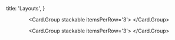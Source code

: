 
  title: 'Layouts',
}

<Header 
  as='h1'
  content='Layouts'
  subheader='Examples of using Semantic UI React'
/>

<Header
  as='h2'
  content='Starter'
  subheader='Examples to introduce components and their function'
/>

<Card.Group stackable itemsPerRow='3'>
  <Card
    as={Link}
    to='/layouts/theming'
    header='Theming'
    description='Examples of many common UI components, useful for testing custom themes.'
    image='/images/examples/theming.png'
  />
  <Card
    as={Link}
    to='/layouts/responsive'
    header='Responsive'
    description='Patterns for adjusting display for different devices.'
    image='/images/examples/responsive.png'
  />
  <Card
    as={Link}
    to='/layouts/grid'
    header='Grid'
    description='An introduction to using Semantic UI grids.'
    image='/images/examples/grid.png'
  />
  <Card
    as={Link}
    to='/layouts/attached-content'
    header='Attached Content'
    description='Examples of content that can attach to other content'
    image='/images/examples/attached.png'
  />
  <Card
    as={Link}
    to='/layouts/bootstrap-migration'
    header='Bootstrap Migration'
    description=' Examples of replacements for components found in Bootstrap'
    image='/images/examples/bootstrap.png'
  />
  <Card
    as={Link}
    to='/layouts/another-grid'
    header='Another Grid'
    description="An advanced example of the Grid's usage."
    image='/images/examples/advanced-grid.png'
  />
</Card.Group>

<Header
  as='h2'
  content='Pages'
  subheader='Starter page templates'
/>

<Card.Group stackable itemsPerRow='3'>
  <Card
    as={Link}
    to='/layouts/homepage'
    header='Homepage'
    description='A simple, responsive homepage design with sidebar.'
    image='/images/examples/homepage.png'
  />
  <Card
    as={Link}
    to='/layouts/sticky'
    header='Sticky'
    description='Using visibility APIs to fix content after passing position in page.'
    image='/images/examples/sticky.png'
  />
  <Card
    as={Link}
    to='/layouts/fixed-menu'
    header='Fixed Menu'
    description='Using a fixed menu with page content.'
    image='/images/examples/fixed.png'
  />
  <Card
    as={Link}
    to='/layouts/login'
    header='Login Form'
    description='A full-screen login form.'
    image='/images/examples/login.png'
  />
</Card.Group>
